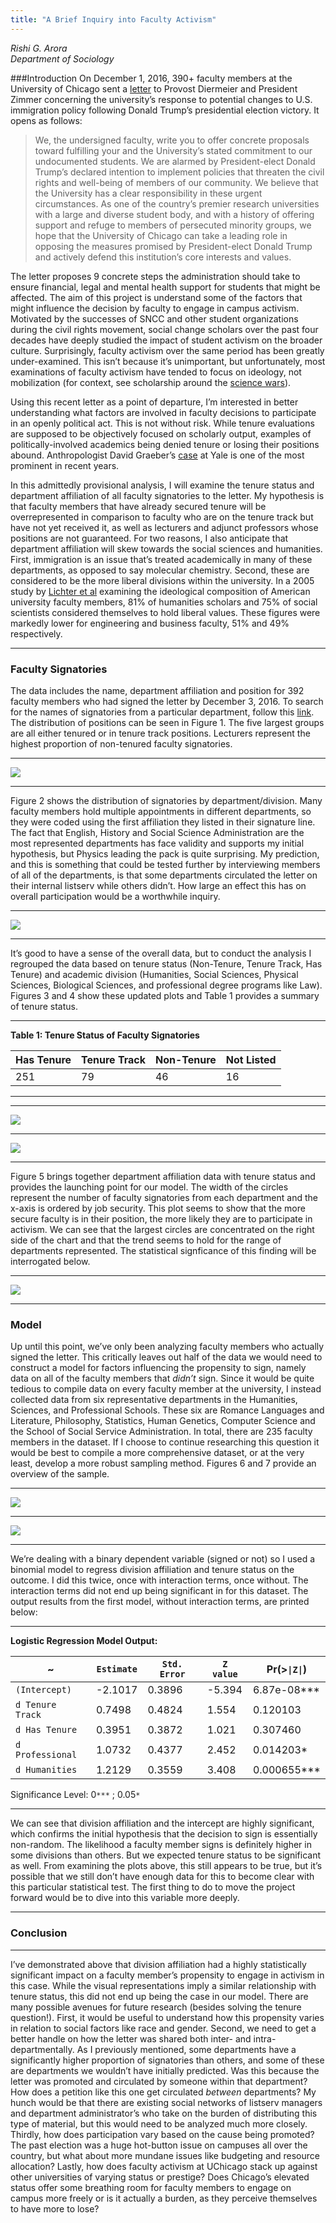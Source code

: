 ```yaml
---
title: "A Brief Inquiry into Faculty Activism"
---
```

_Rishi G. Arora_  
_Department of Sociology_

  
###Introduction
On December 1, 2016, 390+ faculty members at the University of Chicago sent a [letter](https://docs.google.com/forms/d/e/1FAIpQLSdozFBhNzeHZPQAywaxG9YHOx9BYBxL3dxPyDXFPV6fXIbuqg/viewform?c=0&w=1) to Provost Diermeier and President Zimmer concerning the university's response to potential changes to U.S. immigration policy following Donald Trump's presidential election victory. It opens as follows: 

> We, the undersigned faculty, write you to offer concrete proposals toward fulfilling your and the University’s stated commitment to our undocumented students. We are alarmed by President-elect Donald Trump’s declared intention to implement policies that threaten the civil rights and well-being of members of our community. We believe that the University has a clear responsibility in these urgent circumstances. As one of the country’s premier research universities with a large and diverse student body, and with a history of offering support and refuge to members of persecuted minority groups, we hope that the University of Chicago can take a leading role in opposing the measures promised by President-elect Donald Trump and actively defend this institution’s core interests and values.  

The letter proposes 9 concrete steps the administration should take to ensure financial, legal and mental health support for students that might be affected. The aim of this project is understand some of the factors that might influence the decision by faculty to engage in campus activism. Motivated by the successes of SNCC and other student organizations during the civil rights movement, social change scholars over the past four decades have deeply studied the impact of student activism on the broader culture. Surprisingly, faculty activism over the same period has been greatly under-examined. This isn't because it's unimportant, but unfortunately, most examinations of faculty activism have tended to focus on ideology, not mobilization (for context, see scholarship around the [science wars](https://en.wikipedia.org/wiki/Science_wars)). 

Using this recent letter as a point of departure, I'm interested in better understanding what factors are involved in faculty decisions to participate in an openly political act. This is not without risk. While tenure evaluations are supposed to be objectively focused on scholarly output, examples of politically-involved academics being denied tenure or losing their positions abound. Anthropologist David Graeber's [case](http://www.nytimes.com/2005/12/28/nyregion/when-scholarship-and-politics-collided-at-yale.html) at Yale is one of the most prominent in recent years.  

In this admittedly provisional analysis, I will examine the tenure status and department affiliation of all faculty signatories to the letter. My hypothesis is that faculty members that have already secured tenure will be overrepresented in comparison to faculty who are on the tenure track but have not yet received it, as well as lecturers and adjunct professors whose positions are not guaranteed. For two reasons, I also anticipate that department affiliation will skew towards the social sciences and humanities. First, immigration is an issue that's treated academically in many of these departments, as opposed to say molecular chemistry. Second, these are considered to be the more liberal divisions within the university. In a 2005 study by [Lichter et al](http://www.cwu.edu/~manwellerm/academic%20bias.pdf) examining the ideological composition of American university faculty members, 81% of humanities scholars and 75% of social scientists considered themselves to hold liberal values. These figures were markedly lower for engineering and business faculty, 51% and 49% respectively. 

***

### Faculty Signatories  
The data includes the name, department affiliation and position for 392 faculty members who had signed the letter by December 3, 2016. To search for the names of signatories from a particular department, follow this [link](https://rishigarora.shinyapps.io/hw10/).  The distribution of positions can be seen in Figure 1. The five largest groups are all either tenured or in tenure track positions. Lecturers represent the highest proportion of non-tenured faculty signatories.

***


![](graphics/figure1.png)  

***
  
Figure 2 shows the distribution of signatories by department/division. Many faculty members hold multiple appointments in different departments, so they were coded using the first affiliation they listed in their signature line. The fact that  English, History and Social Science Administration are the most represented departments has face validity and supports my initial hypothesis, but Physics leading the pack is quite surprising. My prediction, and this is something that could be tested further by interviewing members of all of the departments, is that some departments circulated the letter on their internal listserv while others didn't. How large an effect this has on overall participation would be a worthwhile inquiry. 

***

![](graphics/figure2.png)  

***

It's good to have a sense of the overall data, but to conduct the analysis I regrouped the data based on tenure status (Non-Tenure, Tenure Track, Has Tenure) and academic division (Humanities, Social Sciences, Physical Sciences, Biological Sciences, and professional degree programs like Law). Figures 3 and 4 show these updated plots and Table 1 provides a summary of tenure status. 

***

__Table 1: Tenure Status of Faculty Signatories__ 

Has Tenure | Tenure Track | Non-Tenure | Not Listed
------------- | ------------- | ------------- | -------------
251 | 79 | 46 | 16

***


***

![](graphics/figure3.png) 

***

![](graphics/figure4.png)  

***

Figure 5 brings together department affiliation data with tenure status and provides the launching point for our model. The width of the circles represent the number of faculty signatories from each department and the x-axis is ordered by job security. This plot seems to show that the more secure faculty is in their position, the more likely they are to participate in activism. We can see that the largest circles are concentrated on the right side of the chart and that the trend seems to hold for the range of departments represented. The statistical signficance of this finding will be interrogated below. 

***

![](graphics/figure5.png)  

***

### Model
Up until this point, we've only been analyzing faculty members who actually signed the letter. This critically leaves out half of the data we would need to construct a model for factors influencing the propensity to sign, namely data on all of the faculty members that _didn't_ sign. Since it would be quite tedious to compile data on every faculty member at the university, I instead collected data from six representative departments in the Humanities, Sciences, and Professional Schools. These six are Romance Languages and Literature, Philosophy, Statistics, Human Genetics, Computer Science and the School of Social Service Administration. In total, there are 235 faculty members in the dataset. If I choose to continue researching this question it would be best to compile a more comprehensive dataset, or at the very least, develop a more robust sampling method. Figures 6 and 7 provide an overview of the sample. 

***

![](graphics/figure6.png)  

***

![](graphics/figure7.png) 

***

We're dealing with a binary dependent variable (signed or not) so I used a binomial model to regress division affiliation and tenure status on the outcome. I did this twice, once with interaction terms, once without. The interaction terms did not end up being significant in for this dataset. The output results from the first model, without interaction terms, are printed below: 

***

__Logistic Regression Model Output:__ 

~ | `Estimate` | `Std. Error` | `Z value` | Pr(>`|Z|`) |
------------- | ------------- | ------------- | -------------| ------------- |
`(Intercept)` | -2.1017 | 0.3896 | -5.394 | 6.87e-08*** |
`d Tenure Track` | 0.7498 | 0.4824 | 1.554 | 0.120103 |
`d Has Tenure` | 0.3951 | 0.3872 | 1.021 | 0.307460 |
`d Professional` | 1.0732 | 0.4377 | 2.452 | 0.014203* |
`d Humanities` | 1.2129 | 0.3559 | 3.408 | 0.000655*** |

Significance Level: 0`***` ; 0.05`*`

***

We can see that division affiliation and the intercept are highly significant, which confirms the initial hypothesis that the decision to sign is essentially non-random. The likelihood a faculty member signs is definitely higher in some divisions than others. But we expected tenure status to be significant as well. From examining the plots above, this still appears to be true, but it's possible that we still don't have enough data for this to become clear with this particular statistical test. The first thing to do to move the project forward would be to dive into this variable more deeply. 

***

### Conclusion

***

I've demonstrated above that division affiliation had a highly statistically significant impact on a faculty member's propensity to engage in activism in this case. While the visual representations imply a similar relationship with tenure status, this did not end up being the case in our model. There are many possible avenues for future research (besides solving the tenure question!). First, it would be useful to understand how this propensity varies in relation to social factors like race and gender. Second, we need to get a better handle on how the letter was shared both inter- and intra-departmentally. As I previously mentioned, some departments have a significantly higher proportion of signatories than others, and some of these are departments we wouldn't have initially predicted. Was this because the letter was promoted and circulated by someone within that department? How does a petition like this one get circulated _between_ departments? My hunch would be that there are existing social networks of listserv managers and department administrator's who take on the burden of distributing this type of material, but this would need to be analyzed much more closely. Thirdly, how does participation vary based on the cause being promoted? The past election was a huge hot-button issue on campuses all over the country, but what about more mundane issues like budgeting and resource allocation? Lastly, how does faculty activism at UChicago stack up against other universities of varying status or prestige? Does Chicago's elevated status offer some breathing room for faculty members to engage on campus more freely or is it actually a burden, as they perceive themselves to have more to lose?